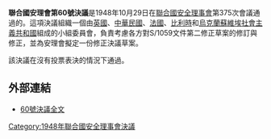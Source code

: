 {{Infobox UN resolution
|number = 60
|organ = SC
|year = 1948年
|date = 10月29日
|meeting = 375
|code =S/RES/60
|document = http://www.un.org/zh/documents/view_doc.asp?symbol=S/RES/60(1948)
|for = 
|abstention = 
|against = 
|subject = 巴勒斯坦問題
|result = {{green|通過}}
|image = 
|caption = 
}}

'''聯合國安理會第60號決議'''是1948年10月29日在[[聯合國安全理事會|聯合國安全理事會]]第375次會議通過的。這項決議組織一個由[[英國|英國]]、[[中華民國|中華民國]]、[[法國|法國]]、[[比利時|比利時]]和[[烏克蘭蘇維埃社會主義共和國|烏克蘭蘇維埃社會主義共和國]]組成的小組委員會，負責考慮各方對S/1059文件第二修正草案的修訂與修正，並為安理會擬定一份修正決議草案。

該決議在沒有投票表決的情況下通過。

==外部連結==
*[http://www.un.org/zh/documents/view_doc.asp?symbol=S/RES/60(1948) 60號決議全文]

{{UN-stub}}
{{UNSCR 1948}}
{{蔣中正政府時期中華民國外交}}

[[Category:1948年聯合國安全理事會決議|Category:1948年聯合國安全理事會決議]]